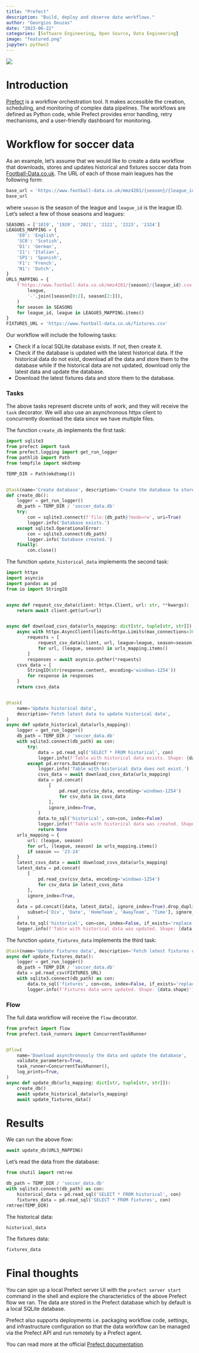 ```yaml
---
title: "Prefect"
description: "Build, deploy and observe data workflows."
author: "Georgios Douzas"
date: "2023-06-22"
categories: [Software Engineering, Open Source, Data Engineering]
image: "featured.png"
jupyter: python3
---
```


![](featured.png)

# Introduction

[Prefect](https://docs.prefect.io) is a workflow orchestration tool. It makes accessible the creation, scheduling, and monitoring
of complex data pipelines. The workflows are defined as Python code, while Prefect provides error handling, retry mechanisms, and
a user-friendly dashboard for monitoring.

# Workflow for soccer data

As an example, let's assume that we would like to create a data workflow that downloads, stores and updates historical and
fixtures soccer data from [Football-Data.co.uk](https://www.football-data.co.uk). The URL of each of those main leagues has the
following form: 

```python
base_url = 'https://www.football-data.co.uk/mmz4281/{season}/{league_id}.csv'
base_url
```

where `season` is the season of the league and `league_id` is the league ID. Let's select a few of those seasons and leagues:

```python
SEASONS = ['1819', '1920', '2021', '2122', '2223', '2324']
LEAGUES_MAPPING = {
    'E0': 'English',
    'SC0': 'Scotish',
    'D1': 'German',
    'I1': 'Italian',
    'SP1': 'Spanish',
    'F1': 'French',
    'N1': 'Dutch',
}
URLS_MAPPING = {
    f'https://www.football-data.co.uk/mmz4281/{season}/{league_id}.csv': (
        league,
        '-'.join([season[0:2], season[2:]]),
    )
    for season in SEASONS
    for league_id, league in LEAGUES_MAPPING.items()
}
FIXTURES_URL = 'https://www.football-data.co.uk/fixtures.csv'
```

Our workflow will include the following tasks:

- Check if a local SQLite database exists. If not, then create it.
- Check if the database is updated with the latest historical data. If the historical data do not exist, download all the data and
store them to the database while if the historical data are not updated, download only the latest data and update the database.
- Download the latest fixtures data and store them to the database.

### Tasks

The above tasks represent discrete units of work, and they will receive the `task` decorator. We will also use an asynchronous
httpx client to concurrently download the data since we have multiple files.

The function `create_db` implements the first task:

```python
import sqlite3
from prefect import task
from prefect.logging import get_run_logger
from pathlib import Path
from tempfile import mkdtemp

TEMP_DIR = Path(mkdtemp())


@task(name='Create database', description='Create the database to store the data')
def create_db():
    logger = get_run_logger()
    db_path = TEMP_DIR / 'soccer_data.db'
    try:
        con = sqlite3.connect(f'file:{db_path}?mode=rw', uri=True)
        logger.info('Database exists.')
    except sqlite3.OperationalError:
        con = sqlite3.connect(db_path)
        logger.info('Database created.')
    finally:
        con.close()
```

The function `update_historical_data` implements the second task:

```python
import httpx
import asyncio
import pandas as pd
from io import StringIO


async def request_csv_data(client: httpx.Client, url: str, **kwargs):
    return await client.get(url=url)


async def download_csvs_data(urls_mapping: dict[str, tuple[str, str]]):
    async with httpx.AsyncClient(limits=httpx.Limits(max_connections=30)) as client:
        requests = [
            request_csv_data(client, url, league=league, season=season)
            for url, (league, season) in urls_mapping.items()
        ]
        responses = await asyncio.gather(*requests)
    csvs_data = [
        StringIO(str(response.content, encoding='windows-1254'))
        for response in responses
    ]
    return csvs_data


@task(
    name='Update historical data',
    description='Fetch latest data to update historical data',
)
async def update_historical_data(urls_mapping):
    logger = get_run_logger()
    db_path = TEMP_DIR / 'soccer_data.db'
    with sqlite3.connect(db_path) as con:
        try:
            data = pd.read_sql('SELECT * FROM historical', con)
            logger.info(f'Table with historical data exists. Shape: {data.shape}')
        except pd.errors.DatabaseError:
            logger.info('Table with historical data does not exist.')
            csvs_data = await download_csvs_data(urls_mapping)
            data = pd.concat(
                [
                    pd.read_csv(csv_data, encoding='windows-1254')
                    for csv_data in csvs_data
                ],
                ignore_index=True,
            )
            data.to_sql('historical', con=con, index=False)
            logger.info(f'Table with historical data was created. Shape: {data.shape}')
            return None
    urls_mapping = {
        url: (league, season)
        for url, (league, season) in urls_mapping.items()
        if season == '23-24'
    }
    latest_csvs_data = await download_csvs_data(urls_mapping)
    latest_data = pd.concat(
        [
            pd.read_csv(csv_data, encoding='windows-1254')
            for csv_data in latest_csvs_data
        ],
        ignore_index=True,
    )
    data = pd.concat([data, latest_data], ignore_index=True).drop_duplicates(
        subset=['Div', 'Date', 'HomeTeam', 'AwayTeam', 'Time'], ignore_index=True
    )
    data.to_sql('historical', con=con, index=False, if_exists='replace')
    logger.info(f'Table with historical data was updated. Shape: {data.shape}')
```

The function `update_fixtures_data` implements the third task:

```python
@task(name='Update fixtures data', description='Fetch latest fixtures data')
async def update_fixtures_data():
    logger = get_run_logger()
    db_path = TEMP_DIR / 'soccer_data.db'
    data = pd.read_csv(FIXTURES_URL)
    with sqlite3.connect(db_path) as con:
        data.to_sql('fixtures', con=con, index=False, if_exists='replace')
        logger.info(f'Fixtures data were updated. Shape: {data.shape}')
```

### Flow

The full data workflow will receive the `flow` decorator.

```python
from prefect import flow
from prefect.task_runners import ConcurrentTaskRunner


@flow(
    name='Download asynchronously the data and update the database',
    validate_parameters=True,
    task_runner=ConcurrentTaskRunner(),
    log_prints=True,
)
async def update_db(urls_mapping: dict[str, tuple[str, str]]):
    create_db()
    await update_historical_data(urls_mapping)
    await update_fixtures_data()
```


# Results

We can run the above flow:

```python
await update_db(URLS_MAPPING)
```

Let's read the data from the database:

```python
from shutil import rmtree

db_path = TEMP_DIR / 'soccer_data.db'
with sqlite3.connect(db_path) as con:
    historical_data = pd.read_sql('SELECT * FROM historical', con)
    fixtures_data = pd.read_sql('SELECT * FROM fixtures', con)
rmtree(TEMP_DIR)
```

The historical data:

```python
historical_data
```

The fixtures data:

```python
fixtures_data
```

# Final thoughts

You can spin up a local Prefect server UI with the `prefect server start` command in the shell and explore the characteristics of
the above Prefect flow we ran. The data are stored in the Prefect database which by default is a local SQLite database.

Prefect also supports deployments i.e. packaging workflow code, settings, and infrastructure configuration so that the data
workflow can be managed via the Prefect API and run remotely by a Prefect agent.

You can read more at the official [Prefect documentation](https://docs.prefect.io).

